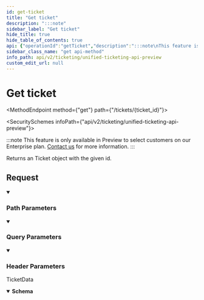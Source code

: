 ```yaml
---
id: get-ticket
title: "Get ticket"
description: ":::note"
sidebar_label: "Get ticket"
hide_title: true
hide_table_of_contents: true
api: {"operationId":"getTicket","description":":::note\nThis feature is only available in Preview to select customers on our Enterprise plan. [Contact us](mailto:team@supaglue.com) for more information.\n:::\n\nReturns an Ticket object with the given id.\n","tags":["Tickets"],"security":[{"x-api-key":[]}],"parameters":[{"name":"include_raw_data","in":"query","schema":{"type":"boolean","example":true},"description":"Whether to include raw data fetched from the 3rd party provider."},{"name":"x-customer-id","in":"header","schema":{"type":"string","example":"my-customer-1"},"description":"The customer ID that uniquely identifies the customer in your application","required":true},{"name":"x-provider-name","in":"header","schema":{"type":"string","example":"salesforce"},"description":"The provider name","required":true},{"name":"ticket_id","in":"path","required":true,"schema":{"type":"string","example":"0258cbc6-6020-430a-848e-aafacbadf4ae"}}],"responses":{"200":{"description":"TicketData","content":{"application/json":{"schema":{"type":"object","properties":{"name":{"type":"string","nullable":true,"example":"Please add more integrations"},"assignees":{"type":"array","items":{"type":"string","example":"17a54124-287f-494d-965e-3c5b330c9a68"}},"creator":{"type":"string","example":"3fa85f64-5717-4562-b3fc-2c963f66afa6"},"due_date":{"type":"string","example":"2022-10-11T00:00:00Z"},"status":{"type":"string","example":"OPEN"},"description":{"type":"string","example":"Can you please add more integrations? It'll make syncing data much easier!"},"collections":{"type":"array","items":{"type":"string","example":"fb8c55b6-1cb8-4b4c-9fb6-17924231619d"}},"ticket_type":{"type":"string","example":"incident"},"account":{"type":"string","example":"0958cbc6-6040-430a-848e-aafacbadf4ae"},"contact":{"type":"string","example":"65c345ba-6870-4974-87ba-dd31509c367a"},"parent_ticket":{"type":"string","example":"75b33d04-30d2-4f3e-be45-27838bc94342"},"tags":{"type":"array","items":{"type":"string","example":"enterprise"}},"completed_at":{"type":"string","example":"2021-12-09T00:00:00Z"},"ticket_url":{"type":"string","example":"https://thirdpartysoftware.com/project/3/issue/1"},"priority":{"type":"string","example":"HIGH"}},"required":["name","creator"],"title":"ticket"}}}}},"method":"get","path":"/tickets/{ticket_id}","servers":[{"url":"https://api.supaglue.io/ticketing/v2","description":"Supaglue API"}],"securitySchemes":{"x-api-key":{"type":"apiKey","name":"x-api-key","in":"header","description":"API key to allow developers to access the API"}},"info":{"version":"0.16.8","title":"Unified Ticketing API (Preview)","contact":{"name":"Supaglue","email":"docs@supaglue.com","url":"https://supaglue.com"},"description":":::note\nThis feature is only available in Preview to select customers on our Enterprise plan. [Contact us](mailto:team@supaglue.com) for more information.\n:::\n#### Introduction\n\nWelcome to the Unified API (Ticketing) documentation. You can use this API to write to third-party providers.\n\n[View common schema for Ticketing](https://docs.supaglue.com/platform/common-schemas/ticketing)\n\n[![Run in Postman](https://run.pstmn.io/button.svg)](https://www.postman.com/supaglue/workspace/supaglue-public/overview)\n\n#### Base API URL\n```\nhttps://api.supaglue.io/ticketing/v2\n```\n"},"postman":{"name":"Get ticket","description":{"content":":::note\nThis feature is only available in Preview to select customers on our Enterprise plan. [Contact us](mailto:team@supaglue.com) for more information.\n:::\n\nReturns an Ticket object with the given id.\n","type":"text/plain"},"url":{"path":["tickets",":ticket_id"],"host":["{{baseUrl}}"],"query":[{"disabled":false,"description":{"content":"Whether to include raw data fetched from the 3rd party provider.","type":"text/plain"},"key":"include_raw_data","value":""}],"variable":[{"disabled":false,"description":{"content":"(Required) ","type":"text/plain"},"type":"any","value":"","key":"ticket_id"}]},"header":[{"disabled":false,"description":{"content":"(Required) The customer ID that uniquely identifies the customer in your application","type":"text/plain"},"key":"x-customer-id","value":""},{"disabled":false,"description":{"content":"(Required) The provider name","type":"text/plain"},"key":"x-provider-name","value":""},{"key":"Accept","value":"application/json"}],"method":"GET","auth":{"type":"apikey","apikey":[{"type":"any","value":"x-api-key","key":"key"},{"type":"any","value":"<API Key>","key":"value"},{"type":"any","value":"header","key":"in"}]}}}
sidebar_class_name: "get api-method"
info_path: api/v2/ticketing/unified-ticketing-api-preview
custom_edit_url: null
---
```



<h1 className={"openapi__heading"}>Get ticket</h1>

<MethodEndpoint method={"get"} path={"/tickets/{ticket_id}"}></MethodEndpoint>

<SecuritySchemes infoPath={"api/v2/ticketing/unified-ticketing-api-preview"}></SecuritySchemes>



:::note
This feature is only available in Preview to select customers on our Enterprise plan. [Contact us](mailto:team@supaglue.com) for more information.
:::

Returns an Ticket object with the given id.


## Request

<details style={{"marginBottom":"1rem"}} className={"openapi-markdown__details"} data-collapsed={false} open={true}><summary style={{}}><h3 className={"openapi-markdown__details-summary-header-params"}>Path Parameters</h3></summary><div><ul><ParamsItem className={"paramsItem"} param={{"name":"ticket_id","in":"path","required":true,"schema":{"type":"string","example":"0258cbc6-6020-430a-848e-aafacbadf4ae"}}}></ParamsItem></ul></div></details><details style={{"marginBottom":"1rem"}} className={"openapi-markdown__details"} data-collapsed={false} open={true}><summary style={{}}><h3 className={"openapi-markdown__details-summary-header-params"}>Query Parameters</h3></summary><div><ul><ParamsItem className={"paramsItem"} param={{"name":"include_raw_data","in":"query","schema":{"type":"boolean","example":true},"description":"Whether to include raw data fetched from the 3rd party provider."}}></ParamsItem></ul></div></details><details style={{"marginBottom":"1rem"}} className={"openapi-markdown__details"} data-collapsed={false} open={true}><summary style={{}}><h3 className={"openapi-markdown__details-summary-header-params"}>Header Parameters</h3></summary><div><ul><ParamsItem className={"paramsItem"} param={{"name":"x-customer-id","in":"header","schema":{"type":"string","example":"my-customer-1"},"description":"The customer ID that uniquely identifies the customer in your application","required":true}}></ParamsItem><ParamsItem className={"paramsItem"} param={{"name":"x-provider-name","in":"header","schema":{"type":"string","example":"salesforce"},"description":"The provider name","required":true}}></ParamsItem></ul></div></details><div><div><ApiTabs><TabItem label={"200"} value={"200"}><div>

TicketData

</div><div><MimeTabs className={"openapi-tabs__mime"} schemaType={"response"}><TabItem label={"application/json"} value={"application/json"}><SchemaTabs className={"openapi-tabs__schema"}><TabItem label={"Schema"} value={"Schema"}><details style={{}} className={"openapi-markdown__details response"} data-collapsed={false} open={true}><summary style={{}} className={"openapi-markdown__details-summary-response"}><strong>Schema</strong></summary><div style={{"textAlign":"left","marginLeft":"1rem"}}></div><ul style={{"marginLeft":"1rem"}}><SchemaItem collapsible={false} name={"name"} required={true} schemaName={"string"} qualifierMessage={undefined} schema={{"type":"string","nullable":true,"example":"Please add more integrations"}}></SchemaItem><SchemaItem collapsible={false} name={"assignees"} required={false} schemaName={"string[]"} qualifierMessage={undefined} schema={{"type":"array","items":{"type":"string","example":"17a54124-287f-494d-965e-3c5b330c9a68"}}}></SchemaItem><SchemaItem collapsible={false} name={"creator"} required={true} schemaName={"string"} qualifierMessage={undefined} schema={{"type":"string","example":"3fa85f64-5717-4562-b3fc-2c963f66afa6"}}></SchemaItem><SchemaItem collapsible={false} name={"due_date"} required={false} schemaName={"string"} qualifierMessage={undefined} schema={{"type":"string","example":"2022-10-11T00:00:00Z"}}></SchemaItem><SchemaItem collapsible={false} name={"status"} required={false} schemaName={"string"} qualifierMessage={undefined} schema={{"type":"string","example":"OPEN"}}></SchemaItem><SchemaItem collapsible={false} name={"description"} required={false} schemaName={"string"} qualifierMessage={undefined} schema={{"type":"string","example":"Can you please add more integrations? It'll make syncing data much easier!"}}></SchemaItem><SchemaItem collapsible={false} name={"collections"} required={false} schemaName={"string[]"} qualifierMessage={undefined} schema={{"type":"array","items":{"type":"string","example":"fb8c55b6-1cb8-4b4c-9fb6-17924231619d"}}}></SchemaItem><SchemaItem collapsible={false} name={"ticket_type"} required={false} schemaName={"string"} qualifierMessage={undefined} schema={{"type":"string","example":"incident"}}></SchemaItem><SchemaItem collapsible={false} name={"account"} required={false} schemaName={"string"} qualifierMessage={undefined} schema={{"type":"string","example":"0958cbc6-6040-430a-848e-aafacbadf4ae"}}></SchemaItem><SchemaItem collapsible={false} name={"contact"} required={false} schemaName={"string"} qualifierMessage={undefined} schema={{"type":"string","example":"65c345ba-6870-4974-87ba-dd31509c367a"}}></SchemaItem><SchemaItem collapsible={false} name={"parent_ticket"} required={false} schemaName={"string"} qualifierMessage={undefined} schema={{"type":"string","example":"75b33d04-30d2-4f3e-be45-27838bc94342"}}></SchemaItem><SchemaItem collapsible={false} name={"tags"} required={false} schemaName={"string[]"} qualifierMessage={undefined} schema={{"type":"array","items":{"type":"string","example":"enterprise"}}}></SchemaItem><SchemaItem collapsible={false} name={"completed_at"} required={false} schemaName={"string"} qualifierMessage={undefined} schema={{"type":"string","example":"2021-12-09T00:00:00Z"}}></SchemaItem><SchemaItem collapsible={false} name={"ticket_url"} required={false} schemaName={"string"} qualifierMessage={undefined} schema={{"type":"string","example":"https://thirdpartysoftware.com/project/3/issue/1"}}></SchemaItem><SchemaItem collapsible={false} name={"priority"} required={false} schemaName={"string"} qualifierMessage={undefined} schema={{"type":"string","example":"HIGH"}}></SchemaItem></ul></details></TabItem><TabItem label={"Example (from schema)"} value={"Example (from schema)"}><ResponseSamples responseExample={"{\n  \"name\": \"Please add more integrations\",\n  \"assignees\": [\n    \"17a54124-287f-494d-965e-3c5b330c9a68\"\n  ],\n  \"creator\": \"3fa85f64-5717-4562-b3fc-2c963f66afa6\",\n  \"due_date\": \"2022-10-11T00:00:00Z\",\n  \"status\": \"OPEN\",\n  \"description\": \"Can you please add more integrations? It'll make syncing data much easier!\",\n  \"collections\": [\n    \"fb8c55b6-1cb8-4b4c-9fb6-17924231619d\"\n  ],\n  \"ticket_type\": \"incident\",\n  \"account\": \"0958cbc6-6040-430a-848e-aafacbadf4ae\",\n  \"contact\": \"65c345ba-6870-4974-87ba-dd31509c367a\",\n  \"parent_ticket\": \"75b33d04-30d2-4f3e-be45-27838bc94342\",\n  \"tags\": [\n    \"enterprise\"\n  ],\n  \"completed_at\": \"2021-12-09T00:00:00Z\",\n  \"ticket_url\": \"https://thirdpartysoftware.com/project/3/issue/1\",\n  \"priority\": \"HIGH\"\n}"} language={"json"}></ResponseSamples></TabItem></SchemaTabs></TabItem></MimeTabs></div></TabItem></ApiTabs></div></div>
      
